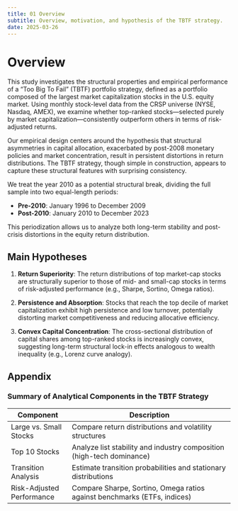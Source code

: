 ```yaml
---
title: 01 Overview
subtitle: Overview, motivation, and hypothesis of the TBTF strategy.
date: 2025-03-26
---
```


# Overview

This study investigates the structural properties and empirical performance of a "Too Big To Fail" (TBTF) portfolio strategy, defined as a portfolio composed of the largest market capitalization stocks in the U.S. equity market. Using monthly stock-level data from the CRSP universe (NYSE, Nasdaq, AMEX), we examine whether top-ranked stocks—selected purely by market capitalization—consistently outperform others in terms of risk-adjusted returns.

Our empirical design centers around the hypothesis that structural asymmetries in capital allocation, exacerbated by post-2008 monetary policies and market concentration, result in persistent distortions in return distributions. The TBTF strategy, though simple in construction, appears to capture these structural features with surprising consistency.

We treat the year 2010 as a potential structural break, dividing the full sample into two equal-length periods:

- **Pre-2010**: January 1996 to December 2009
- **Post-2010**: January 2010 to December 2023

This periodization allows us to analyze both long-term stability and post-crisis distortions in the equity return distribution.

## Main Hypotheses

1. **Return Superiority**: The return distributions of top market-cap stocks are structurally superior to those of mid- and small-cap stocks in terms of risk-adjusted performance (e.g., Sharpe, Sortino, Omega ratios).

2. **Persistence and Absorption**: Stocks that reach the top decile of market capitalization exhibit high persistence and low turnover, potentially distorting market competitiveness and reducing allocative efficiency.

3. **Convex Capital Concentration**: The cross-sectional distribution of capital shares among top-ranked stocks is increasingly convex, suggesting long-term structural lock-in effects analogous to wealth inequality (e.g., Lorenz curve analogy).

## Appendix {.appendix}

### Summary of Analytical Components in the TBTF Strategy

| Component                    | Description                                                                 |
|-----------------------------|-----------------------------------------------------------------------------|
| Large vs. Small Stocks      | Compare return distributions and volatility structures                     |
| Top 10 Stocks               | Analyze list stability and industry composition (high-tech dominance)      |
| Transition Analysis         | Estimate transition probabilities and stationary distributions |
| Risk-Adjusted Performance   | Compare Sharpe, Sortino, Omega ratios against benchmarks (ETFs, indices)   |
